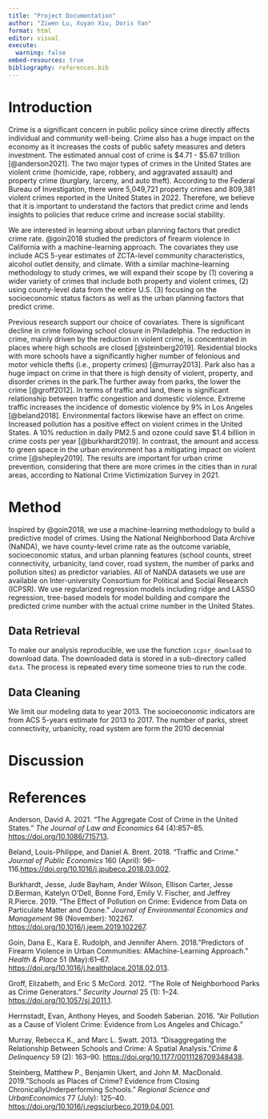 ```yaml
---
title: "Project Documentation"
author: "Ziwen Lu, Xuyan Xiu, Doris Yan"
format: html
editor: visual
execute: 
  warning: false
embed-resources: true
bibliography: references.bib
---
```


# Introduction

Crime is a significant concern in public policy since crime directly affects individual and community well-being. Crime also has a huge impact on the economy as it increases the costs of public safety measures and deters investment. The estimated annual cost of crime is \$4.71 - \$5.67 trillion [@anderson2021]. The two major types of crimes in the United States are violent crime (homicide, rape, robbery, and aggravated assault) and property crime (burglary, larceny, and auto theft). According to the Federal Bureau of Investigation, there were 5,049,721 property crimes and 809,381 violent crimes reported in the United States in 2022. Therefore, we believe that it is important to understand the factors that predict crime and lends insights to policies that reduce crime and increase social stability.

We are interested in learning about urban planning factors that predict crime rate. @goin2018 studied the predictors of firearm violence in California with a machine-learning approach. The covariates they use include ACS 5-year estimates of ZCTA-level community characteristics, alcohol outlet density, and climate. With a similar machine-learning methodology to study crimes, we will expand their scope by (1) covering a wider variety of crimes that include both property and violent crimes, (2) using county-level data from the entire U.S. (3) focusing on the socioeconomic status factors as well as the urban planning factors that predict crime.

Previous research support our choice of covariates. There is significant decline in crime following school closure in Philadelphia. The reduction in crime, mainly driven by the reduction in violent crime, is concentrated in places where high schools are closed [@steinberg2019]. Residential blocks with more schools have a significantly higher number of felonious and motor vehicle thefts (i.e., property crimes) [@murray2013]. Park also has a huge impact on crime in that there is high density of violent, property, and disorder crimes in the park.The further away from parks, the lower the crime [@groff2012]. In terms of traffic and land, there is significant relationship between traffic congestion and domestic violence. Extreme traffic increases the incidence of domestic violence by 9% in Los Angeles [@beland2018]. Environmental factors likewise have an effect on crime. Increased pollution has a positive effect on violent crimes in the United States. A 10% reduction in daily PM2.5 and ozone could save \$1.4 billion in crime costs per year [@burkhardt2019]. In contrast, the amount and access to green space in the urban environment has a mitigating impact on violent crime [@shepley2019]. The results are important for urban crime prevention, considering that there are more crimes in the cities than in rural areas, according to National Crime Victimization Survey in 2021.

# Method

Inspired by @goin2018, we use a machine-learning methodology to build a predictive model of crimes. Using the National Neighborhood Data Archive (NaNDA), we have county-level crime rate as the outcome variable, socioeconomic status, and urban planning features (school counts, street connectivity, urbanicity, land cover, road system, the number of parks and pollution sites) as predictor variables. All of NaNDA datasets we use are available on Inter-university Consortium for Political and Social Research (ICPSR). We use regularized regression models including ridge and LASSO regression, tree-based models for model building and compare the predicted crime number with the actual crime number in the United States.

## Data Retrieval

To make our analysis reproducible, we use the function `icpsr_download` to download data. The downloaded data is stored in a sub-directory called `data`. The process is repeated every time someone tries to run the code.

## Data Cleaning

We limit our modeling data to year 2013. The socioeconomic indicators are from ACS 5-years estimate for 2013 to 2017. The number of parks, street connectivity, urbanicity, road system are form the 2010 decennial

# Discussion

# References

Anderson, David A. 2021. "The Aggregate Cost of Crime in the United States." *The Journal of Law and Economics* 64 (4):857--85. <https://doi.org/10.1086/715713>.

Beland, Louis-Philippe, and Daniel A. Brent. 2018. "Traffic and Crime." *Journal of Public Economics* 160 (April): 96--116.<https://doi.org/10.1016/j.jpubeco.2018.03.002>.

Burkhardt, Jesse, Jude Bayham, Ander Wilson, Ellison Carter, Jesse D.Berman, Katelyn O'Dell, Bonne Ford, Emily V. Fischer, and Jeffrey R.Pierce. 2019. "The Effect of Pollution on Crime: Evidence from Data on Particulate Matter and Ozone." *Journal of Environmental Economics and Management* 98 (November): 102267. <https://doi.org/10.1016/j.jeem.2019.102267>.

Goin, Dana E., Kara E. Rudolph, and Jennifer Ahern. 2018."Predictors of Firearm Violence in Urban Communities: AMachine-Learning Approach." *Health & Place* 51 (May):61--67. <https://doi.org/10.1016/j.healthplace.2018.02.013>.

Groff, Elizabeth, and Eric S McCord. 2012. "The Role of Neighborhood Parks as Crime Generators." *Security Journal* 25 (1): 1--24. <https://doi.org/10.1057/sj.2011.1>.

Herrnstadt, Evan, Anthony Heyes, and Soodeh Saberian. 2016. "Air Pollution as a Cause of Violent Crime: Evidence from Los Angeles and Chicago."

Murray, Rebecca K., and Marc L. Swatt. 2013. "Disaggregating the Relationship Between Schools and Crime: A Spatial Analysis."*Crime & Delinquency* 59 (2): 163--90. <https://doi.org/10.1177/0011128709348438>.

Steinberg, Matthew P., Benjamin Ukert, and John M. MacDonald. 2019."Schools as Places of Crime? Evidence from Closing ChronicallyUnderperforming Schools." *Regional Science and UrbanEconomics* 77 (July): 125--40. <https://doi.org/10.1016/j.regsciurbeco.2019.04.001>.

